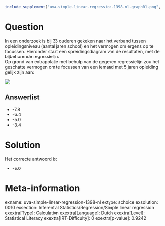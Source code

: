 ```r
include_supplement("uva-simple-linear-regression-1398-nl-graph01.png", recursive = TRUE)
```

Question
========

In een onderzoek is bij 33 ouderen gekeken naar het verband tussen
opleidingsniveau (aantal jaren school) en het vermogen om ergens op te
focussen. Hieronder staat een spreidingsdiagram van de resultaten, met
de bijbehorende regressielijn.\
Op grond van extrapolatie met behulp van de gegeven regressielijn zou
het geschatte vermogen om te focussen van een iemand met 5 jaren
opleiding gelijk zijn aan:

![](uva-simple-linear-regression-1398-nl-graph01.png)

Answerlist
----------

* -7.8
* -6.4
* -5.0
* -3.4

Solution
========

Het correcte antwoord is: 

* -5.0

Meta-information
================
exname: uva-simple-linear-regression-1398-nl
extype: schoice
exsolution: 0010
exsection: Inferential Statistics/Regression/Simple linear regression
exextra[Type]: Calculation
exextra[Language]: Dutch
exextra[Level]: Statistical Literacy
exextra[IRT-Difficulty]: 0
exextra[p-value]: 0.9242
